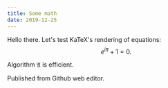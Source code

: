 ```yaml
---
title: Some math
date: 2019-12-25
---
```


Hello there. Let's test KaTeX's rendering of equations:
$$
e^{i\pi} + 1 = 0.
$$

Algorithm $\mathfrak{A}$ is efficient.

Published from Github web editor.
